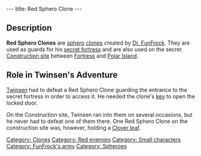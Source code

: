 ---
title: Red Sphero Clone
---

{{Enemy|
Name=Red Sphero Clone|
Image=Redsphero.gif|
Level=Red|
Reaction=Stays on spot|
Recovery=Medium|
Rate=Fast|
Damage=High|
Range=Wide|
Speed=Slow}}

== Description ==
'''Red Sphero Clones''' are [[sphero]] [[clone]]s created by [[Dr. FunFrock]]. They are used as guards for his [[FunFrock's Secret Fortress|secret fortress]] and are also used on the secret [[Construction site]] between [[Fortress Island|Fortress]] and [[Polar Island]].

== Role in Twinsen's Adventure ==
[[Twinsen]] had to defeat a Red Sphero Clone guarding the entrance to the secret fortress in order to access it. He needed the clone's [[key]] to open the locked door.

On the Construction site, Twinsen ran into them on several occasions, but he never had to defeat one of them there. One Red Sphero Clone on the construction site was, however, holding a [[Clover leaf]].

[[Category: Clones]]
[[Category: Red enemies]]
[[Category: Small characters]]
[[Category: FunFrock's army]]
[[Category: Spheroes]]